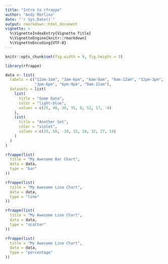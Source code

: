 ```yaml
---
title: "Intro to rfrappe"
author: "Andy Merlino"
date: "`r Sys.Date()`"
output: rmarkdown::html_document
vignette: >
  %\VignetteIndexEntry{Vignette Title}
  %\VignetteEngine{knitr::rmarkdown}
  %\VignetteEncoding{UTF-8}
---
```


```r
knitr::opts_chunk$set(fig.width = 9, fig.height = 3)
```

```r
library(rfrappe)

data <- list(
  labels = c("12am-3am", "3am-6pm", "6am-9am", "9am-12am", "12pm-3pm", 
             "3pm-6pm", "6pm-9pm", "9am-12am"),
  datasets = list(
    list(
      title = "Some Data",
      color = "light-blue",
      values = c(25, 40, 30, 35, 8, 52, 17, -4)
    ),
    list(
      title = "Another Set",
      color = "violet",
      values = c(25, 50, -10, 15, 18, 32, 27, 14)
    )
  )
)

rfrappe(list(
  title = "My Awesome Bar Chart",
  data = data,
  type = "bar"
))
```



```r
rfrappe(list(
  title = "My Awesome Line Chart",
  data = data,
  type = "line"
))
```

```r
rfrappe(list(
  title = "My Awesome Line Chart",
  data = data,
  type = "scatter"
))
```

```r
rfrappe(list(
  title = "My Awesome Line Chart",
  data = data,
  type = "percentage"
))
```

